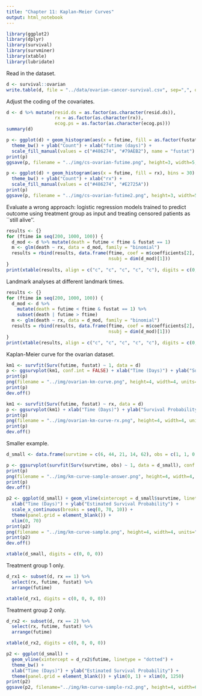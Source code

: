 ```yaml
---
title: "Chapter 11: Kaplan-Meier Curves"
output: html_notebook
---
```


```r
library(ggplot2)
library(dplyr)
library(survival)
library(survminer)
library(xtable)
library(lubridate)
```

Read in the dataset.

```r
d <- survival::ovarian
write.table(d, file = "../data/ovarian-cancer-survival.csv", sep=",", quote=FALSE, row.names=FALSE)
```

Adjust the coding of the covariates.

```r
d <- d %>% mutate(resid.ds = as.factor(as.character(resid.ds)), 
                  rx = as.factor(as.character(rx)), 
                  ecog.ps = as.factor(as.character(ecog.ps)))
summary(d)
```

```r
p <- ggplot(d) + geom_histogram(aes(x = futime, fill = as.factor(fustat)), bins = 30) + 
  theme_bw() + ylab("Count") + xlab("futime (days)") + 
  scale_fill_manual(values = c("#486274", "#79AEB2"), name = "fustat")
print(p)
ggsave(p, filename = "../img/cs-ovarian-futime.png", height=3, width=5, units="in", dpi=300)

p <- ggplot(d) + geom_histogram(aes(x = futime, fill = rx), bins = 30) + 
  theme_bw() + ylab("Count") + xlab("rx") + 
  scale_fill_manual(values = c("#486274", "#E2725A"))
print(p)
ggsave(p, filename = "../img/cs-ovarian-futime2.png", height=3, width=5, units="in", dpi=300)
```

Evaluate a wrong approach: logistic regression models trained to predict outcome using treatment group as input and treating censored patients as ``still alive''. 

```r
results <- {}
for (ftime in seq(200, 1000, 100)) {
  d_mod <- d %>% mutate(death = futime < ftime & fustat == 1)
  m <- glm(death ~ rx, data = d_mod, family = "binomial")
  results = rbind(results, data.frame(ftime, coef = m$coefficients[2], pval = summary(m)$coefficients[2,4], 
                                      nsubj = dim(d_mod)[1]))
}
print(xtable(results, align = c("c", "c", "c", "c", "c"), digits = c(0, 0, 4, 4, 0)), include.rownames = FALSE)
```

Landmark analyses at different landmark times.

```r
results <- {}
for (ftime in seq(200, 1000, 100)) {
  d_mod <- d %>% 
    mutate(death = futime < ftime & fustat == 1) %>%
    subset(death | futime > ftime)
  m <- glm(death ~ rx, data = d_mod, family = "binomial")
  results = rbind(results, data.frame(ftime, coef = m$coefficients[2], pval = summary(m)$coefficients[2,4],
                                      nsubj = dim(d_mod)[1]))
}
print(xtable(results, align = c("c", "c", "c", "c", "c"), digits = c(0, 0, 4, 4, 0)), include.rownames = FALSE)
```

Kaplan-Meier curve for the ovarian dataset.

```r
km1 <- survfit(Surv(futime, fustat) ~ 1, data = d)
p <- ggsurvplot(km1, conf.int = FALSE) + xlab("Time (Days)") + ylab("Survival Probability")
print(p)
png(filename = "../img/ovarian-km-curve.png", height=4, width=4, units="in", res=300)
print(p)
dev.off()
```

```r
km1 <- survfit(Surv(futime, fustat) ~ rx, data = d)
p <- ggsurvplot(km1) + xlab("Time (Days)") + ylab("Survival Probability")
print(p)
png(filename = "../img/ovarian-km-curve-rx.png", height=4, width=4, units="in", res=300)
print(p)
dev.off()
```

Smaller example.

```r
d_small <- data.frame(survtime = c(6, 44, 21, 14, 62), obs = c(1, 1, 0, 1, 1))

p <- ggsurvplot(survfit(Surv(survtime, obs) ~ 1, data = d_small), conf.int = FALSE)
print(p)
png(filename = "../img/km-curve-sample-answer.png", height=4, width=4, units="in", res=300)
print(p)
dev.off()

p2 <- ggplot(d_small) + geom_vline(xintercept = d_small$survtime, linetype = "dotted") + theme_bw() + 
  xlab("Time (Days)") + ylab("Estimated Survival Probability") + 
  scale_x_continuous(breaks = seq(0, 70, 10)) + 
  theme(panel.grid = element_blank()) + 
  xlim(0, 70)
print(p2)
png(filename = "../img/km-curve-sample.png", height=4, width=4, units="in", res=300)
print(p2)
dev.off()

xtable(d_small, digits = c(0, 0, 0))
```

Treatment group 1 only.

```r
d_rx1 <- subset(d, rx == 1) %>%
  select(rx, futime, fustat) %>%
  arrange(futime)

xtable(d_rx1, digits = c(0, 0, 0, 0))
```

Treatment group 2 only.

```r
d_rx2 <- subset(d, rx == 2) %>%
  select(rx, futime, fustat) %>%
  arrange(futime)

xtable(d_rx2, digits = c(0, 0, 0, 0))

p2 <- ggplot(d_small) + 
  geom_vline(xintercept = d_rx2$futime, linetype = "dotted") + 
  theme_bw() + 
  xlab("Time (Days)") + ylab("Estimated Survival Probability") + 
  theme(panel.grid = element_blank()) + ylim(0, 1) + xlim(0, 1250)
print(p2)
ggsave(p2, filename="../img/km-curve-sample-rx2.png", height=4, width=6, units="in", dpi=300)
```

